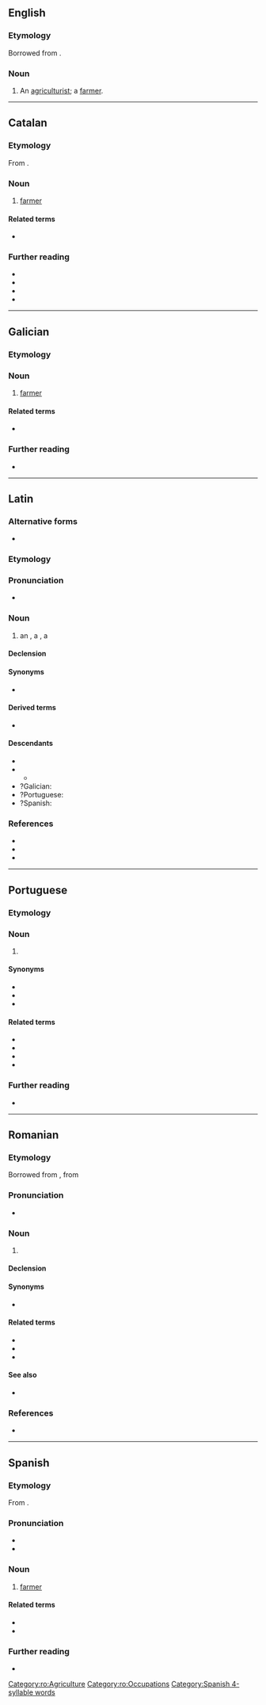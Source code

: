 ==English==

===Etymology===
Borrowed from {{bor|en|la|agricultor}}.

===Noun===
{{en-noun}}

# {{lb|en|archaic}} An [[agriculturist]]; a [[farmer]].

----

==Catalan==

===Etymology===
From {{der|ca|la|agricultor}}.

===Noun===
{{ca-noun|m|f=agricultora}}

# [[farmer]]

====Related terms====
* {{l|ca|agricultura}}

===Further reading===
* {{R:IEC2}}
* {{R:GDLC}}
* {{R:DNV}}
* {{R:DCVB}}

{{c|ca|Agriculture|Occupations}}

----

==Galician==

===Etymology===
{{rfe|gl|Borrowed from {{bor|gl|la|agricultor}}?}}

===Noun===
{{gl-noun|m|agricultores}}

# [[farmer]]

====Related terms====
* {{l|gl|agricultura}}

===Further reading===
* {{R:DRAG}}

{{c|gl|Agriculture|Occupations}}

----

==Latin==

===Alternative forms===
* {{alter|la|agrī cultor}}

===Etymology===
{{compound|la|agrī|cultor|t1=of the field|pos1=genitive singular of {{m|la|ager}}|t2=a cultivator}}

===Pronunciation===
* {{la-IPA}}

===Noun===
{{la-noun|agricultor<3>}}

# an {{l|en|agriculturist}}, a {{l|en|farmer}}, a {{l|en|husbandman}}

====Declension====
{{la-ndecl|agricultor<3>}}

====Synonyms====
* {{sense|farmer}} {{l|la|agricola}}

====Derived terms====
* {{l|la|agricultōrius}} {{qual|New Latin}}

====Descendants====
{{col-top|2}}
* {{desc|en|agricultor}}
* {{desc|fr|agriculteur}}
** {{desc|ro|agricultor}}
* ?Galician: {{l|gl|agricultor}}
* ?Portuguese: {{l|pt|agricultor}}
* ?Spanish: {{l|es|agricultor}}
{{col-bottom}}

===References===
* {{R:L&S|agrĭcultor|agricultor}}
* {{R:Gaffiot|agrī cultŏr|agri_cultor|91/3}}
* {{R:OLD|1|agricultor|91/1}}

----

==Portuguese==

===Etymology===
{{rfe|pt|Borrowed from {{bor|pt|la|agricultor}}?}}

===Noun===
{{pt-noun|m|es|agricultora|f=agricultora}}

# {{l|en|farmer}} {{gloss|person who plants crops or keeps livestock}}

====Synonyms====
* {{l|pt|fazendeiro}}
* {{l|pt|camponês}}
* {{l|pt|lavrador}}

====Related terms====
* {{l|pt|agrícola}}
* {{l|pt|agricultura}}
* {{l|pt|agriculturismo}}
* {{l|pt|agro-}}

===Further reading===
* {{R:Priberam}}

{{topics|pt|Agriculture|Occupations}}

----

==Romanian==

===Etymology===
Borrowed from {{bor|ro|fr|agriculteur}}, from {{etyl|la|ro}} {{m|la|agricultor}}

===Pronunciation===
* {{IPA|ro|/a.ɡri.kulˈtor/}}

===Noun===
{{ro-noun|m|agricultori|f=agricultoare}}

# {{l|en|farmer}} {{gloss|person who plants crops or keeps livestock}}

====Declension====
{{ro-noun-m}}

====Synonyms====
* {{l|ro|plugar}}

====Related terms====
* {{l|ro|agricol}}
* {{l|ro|agricoliza}}
* {{l|ro|agricultură}}

====See also====
* {{l|ro|țăran}}

===References===
* {{R:DEX}}

[[Category:ro:Agriculture]]
[[Category:ro:Occupations]]
[[Category:Spanish 4-syllable words]]

----

==Spanish==

===Etymology===
From {{der|es|la|agricultor}}.

===Pronunciation===
* {{es-IPA}}
* {{rhymes|es|oɾ}}

===Noun===
{{es-noun|m|agricultores|f=agricultora}}

# [[farmer]]

====Related terms====
* {{l|es|agrícola}}
* {{l|es|agricultura}}

===Further reading===
* {{R:DRAE}}

{{c|es|Agriculture|Occupations}}